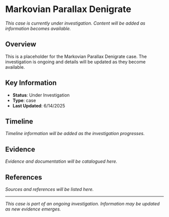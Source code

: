 # Markovian Parallax Denigrate

*This case is currently under investigation. Content will be added as information becomes available.*

## Overview

This is a placeholder for the Markovian Parallax Denigrate case. The investigation is ongoing and details will be updated as they become available.

## Key Information

- **Status**: Under Investigation
- **Type**: case
- **Last Updated**: 6/14/2025

## Timeline

*Timeline information will be added as the investigation progresses.*

## Evidence

*Evidence and documentation will be catalogued here.*

## References

*Sources and references will be listed here.*

---

*This case is part of an ongoing investigation. Information may be updated as new evidence emerges.*
